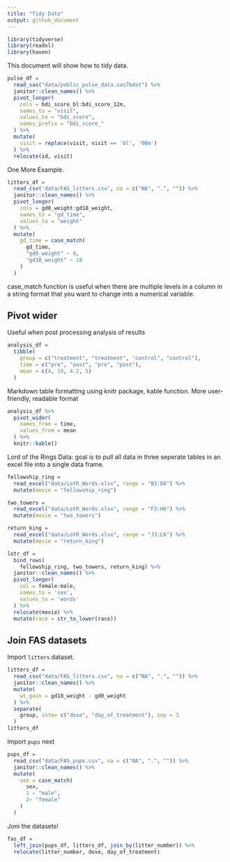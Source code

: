 ```yaml
---
title: "Tidy Data"
output: github_document
---
```


```r
library(tidyverse)
library(readxl)
library(haven) 
```

This document will show how to tidy data.
```r
pulse_df = 
  read_sas("data/public_pulse_data.sas7bdat") %>% 
  janitor::clean_names() %>% 
  pivot_longer(
    cols = bdi_score_bl:bdi_score_12m,
    names_to = "visit",
    values_to = "bdi_score",
    names_prefix = "bdi_score_"
  ) %>% 
  mutate(
    visit = replace(visit, visit == 'bl', '00m')
  ) %>% 
  relocate(id, visit)
```

One More Example.
```r
litters_df = 
  read_csv('data/FAS_litters.csv', na = c("NA", ".", "")) %>% 
  janitor::clean_names() %>% 
  pivot_longer(
    cols = gd0_weight:gd18_weight,
    names_to = "gd_time", 
    values_to = "weight"
  ) %>% 
  mutate(
    gd_time = case_match(
      gd_time,
      "gd0_weight" ~ 0,
      "gd18_weight" ~ 18
    )
  )
```
case_match function is useful when there are multiple levels in a column in a string format that you want to change into a numerical variable.

## Pivot wider
Useful when post processing analysis of results

```r
analysis_df = 
  tibble(
    group = c("treatment", "treatment", "control", "control"), 
    time = c("pre", "post", "pre", "post"),
    mean = c(4, 10, 4.2, 5)
  )
```

Markdown table formatting using knitr package, kable function. More user-friendly, readable format
```r
analysis_df %>% 
  pivot_wider(
    names_from = time,
    values_from = mean
  ) %>% 
  knitr::kable()
```
Lord of the Rings Data: goal is to pull all data in three seperate tables in an excel file into a single data frame.
```r
fellowship_ring = 
  read_excel("data/LotR_Words.xlsx", range = "B3:D6") %>% 
  mutate(movie = "fellowship_ring")

two_towers = 
  read_excel("data/LotR_Words.xlsx", range = "F3:H6") %>% 
  mutate(movie = "two_towers")

return_king = 
  read_excel("data/LotR_Words.xlsx", range = "J3:L6") %>% 
  mutate(movie = "return_king")

lotr_df = 
  bind_rows(
    fellowship_ring, two_towers, return_king) %>% 
  janitor::clean_names() %>% 
  pivot_longer(
    col = female:male,
    names_to = 'sex',
    values_to = 'words'
  ) %>% 
  relocate(movie) %>% 
  mutate(race = str_to_lower(race))
```

## Join FAS datasets

Import `litters` dataset.

```r
litters_df = 
  read_csv("data/FAS_litters.csv", na = c("NA", ".", "")) %>% 
  janitor::clean_names() %>% 
  mutate(
    wt_gain = gd18_weight - gd0_weight
  ) %>% 
  separate(
    group, into= c("dose", "day_of_treatment"), sep = 3
  )
litters_df

```
Import `pups` next

```r
pups_df = 
  read_csv("data/FAS_pups.csv", na = c("NA", ".", "")) %>% 
  janitor::clean_names() %>% 
  mutate(
    sex = case_match(
      sex,
      1 ~ "male",
      2~ "female"
    )
  )
```
Joni the datasets!

```r
fas_df = 
  left_join(pups_df, litters_df, join_by(litter_number)) %>% 
  relocate(litter_number, dose, day_of_treatment)

```

